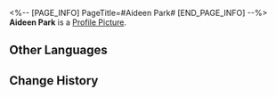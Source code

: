 <%-- [PAGE_INFO]
PageTitle=#Aideen Park#
[END_PAGE_INFO] --%>
{{Stub|Location information}}
{{Item Infobox
|id          = 223200
|image       = Dreamscape Pass Sticker Aideen Park.png
|type        = Dreamscape Pass Sticker
|type2       = Amusing Ourselves to Death Stickers
|invCategory = 
|rarity      = 4
|effect      = Digital stickers that can be used to decorate the pages of the Dreamtour Handbook. They come in many different styles.
|description = 
|source1     = [[Visit Aideen Park]]
}}
{{Description|If you have nothing to do, a short jaunt around the park counts as a form of trailblaze, too.}}
'''Aideen Park''' is a [[Profile Picture]].

==Other Languages==
{{Other Languages
|en   = Aideen Park
|zhs  = 艾迪恩公园
|zht  = 艾迪恩公園
|ja   = エディオンパーク
|ko   = 에이딘 공원
|es   = Parque Aideen
|fr   = Parc Aideen
|ru   = Парк Айдена
|th   = สวน Aideen
|vi   = Công Viên Aideen
|de   = Aideen-Park
|id   = Aideen Park
|pt   = Parque Aideen
}}

==Change History==
{{Change History|2.0}}